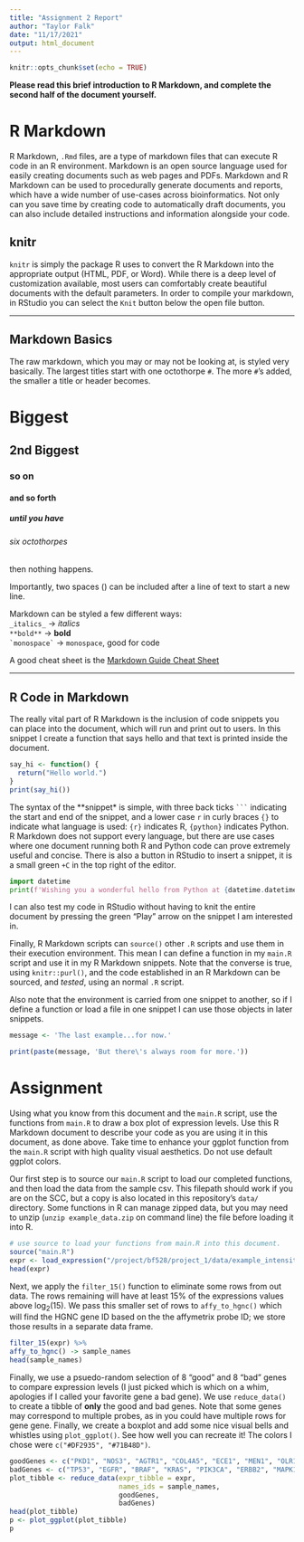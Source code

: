 ```yaml
---
title: "Assignment 2 Report"
author: "Taylor Falk"
date: "11/17/2021"
output: html_document
---
```


```r
knitr::opts_chunk$set(echo = TRUE)
```

**Please read this brief introduction to R Markdown, and complete the second half of the document yourself.**

# R Markdown
R Markdown, `.Rmd` files, are a type of markdown files that can execute R code in an R environment. Markdown is an open source language used for easily creating documents such as web pages and PDFs. Markdown and R Markdown can be used to procedurally generate documents and reports, which have a wide number of use-cases across bioinformatics. Not only can you save time by creating code to automatically draft documents, you can also include detailed instructions and information alongside your code.

## knitr
`knitr` is simply the package R uses to convert the R Markdown into the appropriate output (HTML, PDF, or Word). While there is a deep level of customization available, most users can comfortably create beautiful documents with the default parameters. In order to compile your markdown, in RStudio you can select the `Knit` button below the open file button.

---

## Markdown Basics
The raw markdown, which you may or may not be looking at, is styled very basically. The largest titles start with one octothorpe `#`. The more `#`'s added, the smaller a title or header becomes.  

# Biggest  
## 2nd Biggest  
### so on  
#### and so forth  
##### until you have  
###### six octothorpes  
####### then nothing happens.

Importantly, two spaces (`  `) can be included after a line of text to start a new line.

Markdown can be styled a few different ways:  
`_italics_` -> _italics_  
`**bold**` -> **bold**  
`` `monospace` `` -> `monospace`, good for code  

A good cheat sheet is the [Markdown Guide Cheat Sheet](https://www.markdownguide.org/cheat-sheet)

---

## R Code in Markdown
The really vital part of R Markdown is the inclusion of code snippets you can place into the document, which will run and print out to users. In this snippet I create a function that says hello and that text is printed inside the document.
```r
say_hi <- function() {
  return("Hello world.")
}
print(say_hi())
```

The syntax of the **snippet* is simple, with three back ticks ` ``` ` indicating the start and end of the snippet, and a lower case `r` in curly braces `{}` to indicate what language is used: `{r}` indicates R, `{python}` indicates Python. R Markdown does not support every language, but there are use cases where one document running both R and Python code can prove extremely useful and concise. There is also a button in RStudio to insert a snippet, it is a small green `+C` in the top right of the editor.

```python
import datetime
print(f'Wishing you a wonderful hello from Python at {datetime.datetime.now()}')
```
I can also test my code in RStudio without having to knit the entire document by pressing the green "Play" arrow on the snippet I am interested in.

Finally, R Markdown scripts can `source()` other `.R` scripts and use them in their execution environment. This mean I can define a function in my `main.R` script and use it in my R Markdown snippets. Note that the converse is true, using `knitr::purl()`, and the code established in an R Markdown can be sourced, and _tested_, using an normal `.R` script.

Also note that the environment is carried from one snippet to another, so if I define a function or load a file in one snippet I can use those objects in later snippets. 

```r
message <- 'The last example...for now.'
```
  
```r
print(paste(message, 'But there\'s always room for more.'))
```


# Assignment
Using what you know from this document and the `main.R` script, use the functions from `main.R` to draw a box plot of  expression levels. Use this R Markdown document to describe your code as you are using it in this document, as done above. Take time to enhance your ggplot function from the `main.R` script with high quality visual aesthetics. Do not use default ggplot colors.  

Our first step is to source our `main.R` script to load our completed functions, and then load the data from the sample csv. This filepath should work if you are on the SCC, but a copy is also located in this repository's `data/` directory. Some functions in R can manage zipped data, but you may need to unzip (`unzip example_data.zip` on command line) the file before loading it into R.
```r
# use source to load your functions from main.R into this document.
source("main.R")
expr <- load_expression("/project/bf528/project_1/data/example_intensity_data.csv")
head(expr)
```

Next, we apply the `filter_15()` function to eliminate some rows from out data. The rows remaining will have at least 15% of the expressions values above log<sub>2</sub>(15). We pass this smaller set of rows to `affy_to_hgnc()` which will find the HGNC gene ID based on the the affymetrix probe ID; we store those results in a separate data frame.
``` r
filter_15(expr) %>%
affy_to_hgnc() -> sample_names
head(sample_names)
```

Finally, we use a psuedo-random selection of 8 "good" and 8 "bad" genes to compare expression levels (I just picked which is which on a whim, apologies if I called your favorite gene a bad gene). We use `reduce_data()` to create a tibble of **only** the good and bad genes. Note that some genes may correspond to multiple probes, as in you could have multiple rows for gene gene. Finally, we create a boxplot and add some nice visual bells and whistles using `plot_ggplot()`. See how well you can recreate it! The colors I chose were `c("#DF2935", "#71B48D")`.
``` r
goodGenes <- c("PKD1", "NOS3", "AGTR1", "COL4A5", "ECE1", "MEN1", "OLR1", "F7")
badGenes <- c("TP53", "EGFR", "BRAF", "KRAS", "PIK3CA", "ERBB2", "MAPK1", "NRAS")
plot_tibble <- reduce_data(expr_tibble = expr, 
                           names_ids = sample_names,
                           goodGenes, 
                           badGenes)
head(plot_tibble)
p <- plot_ggplot(plot_tibble)
p
```
